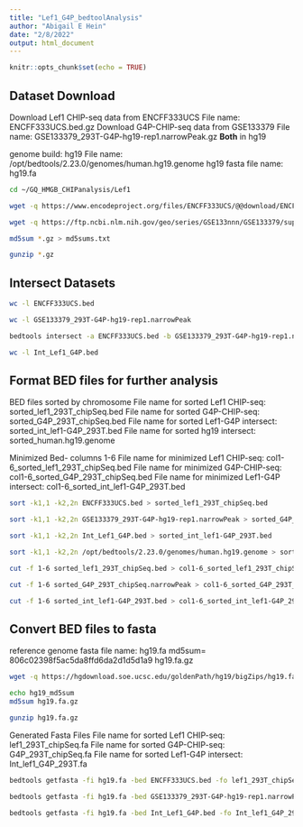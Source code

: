 ```yaml
---
title: "Lef1_G4P_bedtoolAnalysis"
author: "Abigail E Hein"
date: "2/8/2022"
output: html_document
---
```


```r
knitr::opts_chunk$set(echo = TRUE)
```

## Dataset Download
Download Lef1 CHIP-seq data from ENCFF333UCS
  File name: ENCFF333UCS.bed.gz
Download G4P-CHIP-seq data from GSE133379
  File name: GSE133379_293T-G4P-hg19-rep1.narrowPeak.gz
**Both** in hg19

  
genome build: hg19 
  File name: /opt/bedtools/2.23.0/genomes/human.hg19.genome
  hg19 fasta file name: hg19.fa 
  

```bash
cd ~/GQ_HMGB_CHIPanalysis/Lef1

wget -q https://www.encodeproject.org/files/ENCFF333UCS/@@download/ENCFF333UCS.bed.gz

wget -q https://ftp.ncbi.nlm.nih.gov/geo/series/GSE133nnn/GSE133379/suppl/GSE133379_293T-G4P-hg19-rep1.narrowPeak.gz

md5sum *.gz > md5sums.txt

gunzip *.gz
```

## Intersect Datasets

```bash
wc -l ENCFF333UCS.bed

wc -l GSE133379_293T-G4P-hg19-rep1.narrowPeak

bedtools intersect -a ENCFF333UCS.bed -b GSE133379_293T-G4P-hg19-rep1.narrowPeak > Int_Lef1_G4P.bed

wc -l Int_Lef1_G4P.bed
```

## Format BED files for further analysis
BED files sorted by chromosome
  File name for sorted Lef1 CHIP-seq: sorted_lef1_293T_chipSeq.bed
  File name for sorted G4P-CHIP-seq: sorted_G4P_293T_chipSeq.bed
  File name for sorted Lef1-G4P intersect: sorted_int_lef1-G4P_293T.bed
  File name for sorted hg19 intersect: sorted_human.hg19.genome
  
Minimized Bed- columns 1-6
  File name for minimized Lef1 CHIP-seq: col1-6_sorted_lef1_293T_chipSeq.bed
  File name for minimized G4P-CHIP-seq: col1-6_sorted_G4P_293T_chipSeq.bed
  File name for minimized Lef1-G4P intersect: col1-6_sorted_int_lef1-G4P_293T.bed

```bash
sort -k1,1 -k2,2n ENCFF333UCS.bed > sorted_lef1_293T_chipSeq.bed  

sort -k1,1 -k2,2n GSE133379_293T-G4P-hg19-rep1.narrowPeak > sorted_G4P_293T_chipSeq.narrowPeak  

sort -k1,1 -k2,2n Int_Lef1_G4P.bed > sorted_int_lef1-G4P_293T.bed  

sort -k1,1 -k2,2n /opt/bedtools/2.23.0/genomes/human.hg19.genome > sorted_human.hg19.genome 

cut -f 1-6 sorted_lef1_293T_chipSeq.bed > col1-6_sorted_lef1_293T_chipSeq.bed

cut -f 1-6 sorted_G4P_293T_chipSeq.narrowPeak > col1-6_sorted_G4P_293T_chipSeq.bed

cut -f 1-6 sorted_int_lef1-G4P_293T.bed > col1-6_sorted_int_lef1-G4P_293T.bed

```

## Convert BED files to fasta
reference genome fasta file name: hg19.fa
  md5sum= 806c02398f5ac5da8ffd6da2d1d5d1a9  hg19.fa.gz

```bash
wget -q https://hgdownload.soe.ucsc.edu/goldenPath/hg19/bigZips/hg19.fa.gz

echo hg19_md5sum
md5sum hg19.fa.gz

gunzip hg19.fa.gz
```

Generated Fasta Files
  File name for sorted Lef1 CHIP-seq: lef1_293T_chipSeq.fa
  File name for sorted G4P-CHIP-seq: G4P_293T_chipSeq.fa
  File name for sorted Lef1-G4P intersect: Int_lef1_G4P_293T.fa
```bash
bedtools getfasta -fi hg19.fa -bed ENCFF333UCS.bed -fo lef1_293T_chipSeq.fa

bedtools getfasta -fi hg19.fa -bed GSE133379_293T-G4P-hg19-rep1.narrowPeak -fo G4P_293T_chipSeq.fa

bedtools getfasta -fi hg19.fa -bed Int_Lef1_G4P.bed -fo Int_lef1_G4P_293T.fa
```


